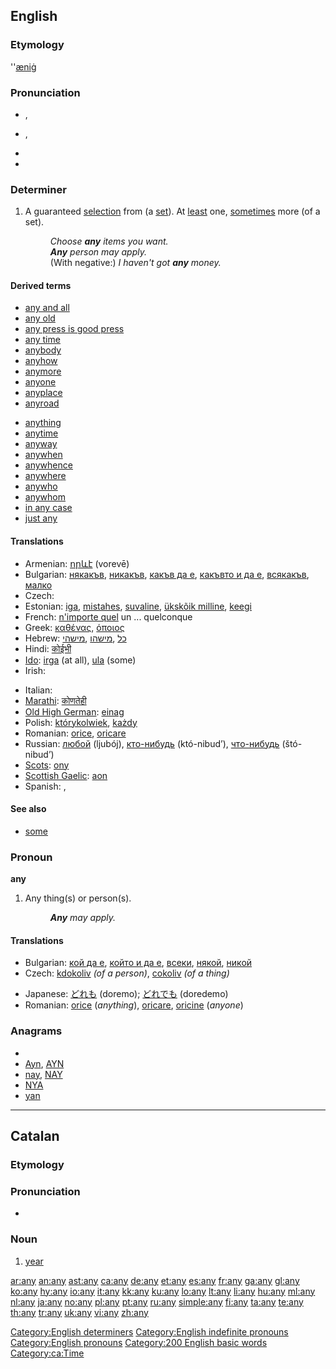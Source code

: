 {{wikipedia}}
{{also|ANY|-any|-ány|ăn ý}}
==English==

{{rank|into|up|your|58|any|what|do|has}}

===Etymology===
{{etyl|ang}} ''[[æniġ]]

===Pronunciation===
* {{a|UK}} {{IPA|/ˈɛnɪ/}}, {{SAMPA|/"EnI/}}
* {{a|US}} {{IPA|/ˈɛni/}}, {{SAMPA|/"Eni/}}
* {{audio|en-us-any.ogg|Audio (US)}}
* {{rhymes|ɛni}}

===Determiner===
{{en-det}}

# A guaranteed [[selection]] from (a [[set]]). At [[least]] one, [[sometimes]] more (of a set).
#: ''Choose '''any''' items you want.''
#: '''''Any''' person may apply.''
#: (With negative:) ''I haven't got '''any''' money.''

====Derived terms====
{{der-top}}
* [[any and all]]
* [[any old]]
* [[any press is good press]]
* [[any time]]
* [[anybody]]
* [[anyhow]]
* [[anymore]]
* [[anyone]]
* [[anyplace]]
* [[anyroad]]
{{der-mid}}
* [[anything]]
* [[anytime]]
* [[anyway]]
* [[anywhen]]
* [[anywhence]]
* [[anywhere]]
* [[anywho]]
* [[anywhom]]
* [[in any case]]
* [[just any]]
{{der-bottom}}

====Translations====
{{trans-top|guaranteed selection from a set}}
* Armenian: [[որևէ]] (vorevē)
* Bulgarian: [[някакъв]], [[никакъв]], [[какъв да е]], [[какъвто и да е]], [[всякакъв]], [[малко]]
* Czech: {{t-|cs|kterýkoliv}}
* Estonian: [[iga]], [[mistahes]], [[suvaline]], [[ükskõik milline]], [[keegi]]
* French: [[n'importe quel]] un ... quelconque
* Greek: [[καθένας]], [[όποιος]]
* Hebrew: [[כל]] ,[[מישהו]] ,[[מישהי]]
* Hindi: [[कोईभी]]
* [[Ido]]: [[irga]] (at all), [[ula]] (some)
* Irish: {{t+|ga|aon|xs=Irish}}
{{trans-mid}}
* Italian: {{t+|it|qualsiasi}}
* [[Marathi]]: [[कोणतेही]]
* [[Old High German]]: [[einag]]
* Polish: [[którykolwiek]], [[każdy]]
* Romanian: [[orice]], [[oricare]]
* Russian: [[любой]] (ljubój), [[кто-нибудь]] (któ-nibud’), [[что-нибудь]] (štó-nibud’)
* [[Scots]]: [[ony]]
* [[Scottish Gaelic]]: [[aon]]
* Spanish: {{t+|es|cualquier}}, {{t+|es|cualquiera}}
{{trans-bottom}}

====See also====
* [[some]]

===Pronoun===
'''any'''

# Any thing(s) or person(s).
#: '''''Any''' may apply.''

====Translations====
{{trans-top|Any things or persons}}
* Bulgarian: [[кой да е]], [[който и да е]], [[всеки]], [[някой]], [[никой]]
* Czech: [[kdokoliv]] ''(of a person)'', [[cokoliv]] ''(of a thing)''
{{trans-mid}}
* Japanese: [[どれも]] (doremo); [[どれでも]] (doredemo)
* Romanian: [[orice]] (''anything''), [[oricare]], [[oricine]] (''anyone'')
{{trans-bottom}}

===Anagrams===
* {{alphagram|any}}
* [[Ayn#English|Ayn]], [[AYN#English|AYN]]
* [[nay#English|nay]], [[NAY#English|NAY]]
* [[NYA#English|NYA]]
* [[yan#English|yan]]


[[Category:English determiners]]
[[Category:English indefinite pronouns]]
[[Category:English pronouns]]

----

==Catalan==

===Etymology===
{{etyl|la|ca}} {{term|lang=la|annus}}

===Pronunciation===
* {{IPA|/aɲ/|lang=ca}}

===Noun===
{{ca-noun|m}}

# [[year]]

[[Category:200 English basic words]]
[[Category:ca:Time]]

[[ar:any]]
[[an:any]]
[[ast:any]]
[[ca:any]]
[[de:any]]
[[et:any]]
[[es:any]]
[[fr:any]]
[[ga:any]]
[[gl:any]]
[[ko:any]]
[[hy:any]]
[[io:any]]
[[it:any]]
[[kk:any]]
[[ku:any]]
[[lo:any]]
[[lt:any]]
[[li:any]]
[[hu:any]]
[[ml:any]]
[[nl:any]]
[[ja:any]]
[[no:any]]
[[pl:any]]
[[pt:any]]
[[ru:any]]
[[simple:any]]
[[fi:any]]
[[ta:any]]
[[te:any]]
[[th:any]]
[[tr:any]]
[[uk:any]]
[[vi:any]]
[[zh:any]]
